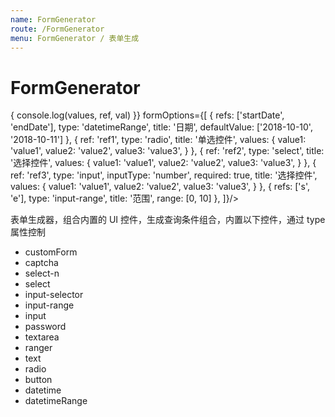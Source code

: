 ```yaml
---
name: FormGenerator
route: /FormGenerator
menu: FormGenerator / 表单生成
---
```



# FormGenerator

<PropsTable of={FormGenerator} />

<Playground>
  <FormGenerator
    onChange={(values, ref, val) => {
      console.log(values, ref, val)
    }}
    formOptions={[
      {
        refs: ['startDate', 'endDate'],
        type: 'datetimeRange',
        title: '日期',
        defaultValue: ['2018-10-10', '2018-10-11']
      },
      {
        ref: 'ref1',
        type: 'radio',
        title: '单选控件',
        values: {
          value1: 'value1',
          value2: 'value2',
          value3: 'value3',
        }
      },
      {
        ref: 'ref2',
        type: 'select',
        title: '选择控件',
        values: {
          value1: 'value1',
          value2: 'value2',
          value3: 'value3',
        }
      },
      {
        ref: 'ref3',
        type: 'input',
        inputType: 'number',
        required: true,
        title: '选择控件',
        values: {
          value1: 'value1',
          value2: 'value2',
          value3: 'value3',
        }
      },
      {
        refs: ['s', 'e'],
        type: 'input-range',
        title: '范围',
        range: [0, 10]
      },
    ]}/>
</Playground>


表单生成器，组合内置的 UI 控件，生成查询条件组合，内置以下控件，通过 type 属性控制

- customForm
- captcha
- select-n
- select
- input-selector
- input-range
- input
- password
- textarea
- ranger
- text
- radio
- button
- datetime
- datetimeRange
